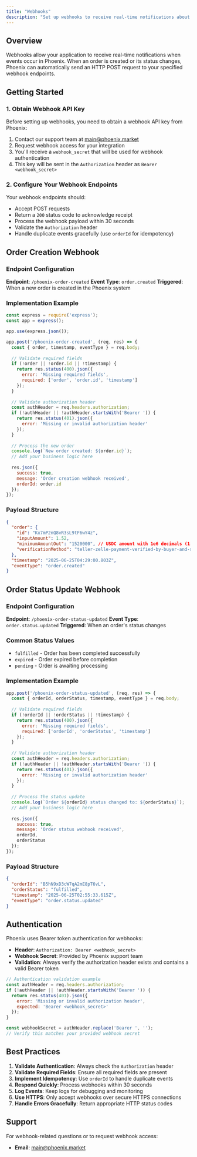 ```yaml
---
title: "Webhooks"
description: "Set up webhooks to receive real-time notifications about order events"
---
```


## Overview

Webhooks allow your application to receive real-time notifications when events occur in Phoenix. When an order is created or its status changes, Phoenix can automatically send an HTTP POST request to your specified webhook endpoints.

## Getting Started

### 1. Obtain Webhook API Key

Before setting up webhooks, you need to obtain a webhook API key from Phoenix:

1. Contact our support team at [main@phoenix.market](mailto:main@phoenix.market)
2. Request webhook access for your integration
3. You'll receive a `webhook_secret` that will be used for webhook authentication
4. This key will be sent in the `Authorization` header as `Bearer <webhook_secret>`

### 2. Configure Your Webhook Endpoints

Your webhook endpoints should:
- Accept POST requests
- Return a `200` status code to acknowledge receipt
- Process the webhook payload within 30 seconds
- Validate the `Authorization` header
- Handle duplicate events gracefully (use `orderId` for idempotency)

## Order Creation Webhook

### Endpoint Configuration
**Endpoint**: `/phoenix-order-created`
**Event Type**: `order.created`
**Triggered**: When a new order is created in the Phoenix system

### Implementation Example

```javascript
const express = require('express');
const app = express();

app.use(express.json());

app.post('/phoenix-order-created', (req, res) => {
  const { order, timestamp, eventType } = req.body;
  
  // Validate required fields
  if (!order || !order.id || !timestamp) {
    return res.status(400).json({
      error: 'Missing required fields',
      required: ['order', 'order.id', 'timestamp']
    });
  }
  
  // Validate authorization header
  const authHeader = req.headers.authorization;
  if (!authHeader || !authHeader.startsWith('Bearer ')) {
    return res.status(401).json({
      error: 'Missing or invalid authorization header'
    });
  }
  
  // Process the new order
  console.log(`New order created: ${order.id}`);
  // Add your business logic here
  
  res.json({
    success: true,
    message: 'Order creation webhook received',
    orderId: order.id
  });
});
```

### Payload Structure

```json
{
  "order": {
    "id": "Kx7mP2nQ8vR3sL9tF6wY4z",
    "inputAmount": 1.52,
    "minimumAmountOut": "1520000", // USDC amount with 1e6 decimals (1.52 USDC)
    "verificationMethod": "teller-zelle-payment-verified-by-buyer-and-seller"
  },
  "timestamp": "2025-06-25T04:29:00.803Z",
  "eventType": "order.created"
}
```

## Order Status Update Webhook

### Endpoint Configuration
**Endpoint**: `/phoenix-order-status-updated`
**Event Type**: `order.status.updated`
**Triggered**: When an order's status changes

### Common Status Values
- `fulfilled` - Order has been completed successfully
- `expired` - Order expired before completion
- `pending` - Order is awaiting processing

### Implementation Example

```javascript
app.post('/phoenix-order-status-updated', (req, res) => {
  const { orderId, orderStatus, timestamp, eventType } = req.body;
  
  // Validate required fields
  if (!orderId || !orderStatus || !timestamp) {
    return res.status(400).json({
      error: 'Missing required fields',
      required: ['orderId', 'orderStatus', 'timestamp']
    });
  }
  
  // Validate authorization header
  const authHeader = req.headers.authorization;
  if (!authHeader || !authHeader.startsWith('Bearer ')) {
    return res.status(401).json({
      error: 'Missing or invalid authorization header'
    });
  }
  
  // Process the status update
  console.log(`Order ${orderId} status changed to: ${orderStatus}`);
  // Add your business logic here
  
  res.json({
    success: true,
    message: 'Order status webhook received',
    orderId,
    orderStatus
  });
});
```

### Payload Structure

```json
{
  "orderId": "B5hN9xD3cW7qA2mE8pT6vL",
  "orderStatus": "fulfilled",
  "timestamp": "2025-06-25T02:55:33.615Z",
  "eventType": "order.status.updated"
}
```

## Authentication

Phoenix uses Bearer token authentication for webhooks:

- **Header**: `Authorization: Bearer <webhook_secret>`
- **Webhook Secret**: Provided by Phoenix support team
- **Validation**: Always verify the authorization header exists and contains a valid Bearer token

```javascript
// Authentication validation example
const authHeader = req.headers.authorization;
if (!authHeader || !authHeader.startsWith('Bearer ')) {
  return res.status(401).json({
    error: 'Missing or invalid authorization header',
    expected: 'Bearer <webhook_secret>'
  });
}

const webhookSecret = authHeader.replace('Bearer ', '');
// Verify this matches your provided webhook secret
```

## Best Practices

1. **Validate Authentication**: Always check the `Authorization` header
2. **Validate Required Fields**: Ensure all required fields are present
3. **Implement Idempotency**: Use `orderId` to handle duplicate events
4. **Respond Quickly**: Process webhooks within 30 seconds
5. **Log Events**: Keep logs for debugging and monitoring
6. **Use HTTPS**: Only accept webhooks over secure HTTPS connections
7. **Handle Errors Gracefully**: Return appropriate HTTP status codes

## Support

For webhook-related questions or to request webhook access:
- **Email**: [main@phoenix.market](mailto:main@phoenix.market)